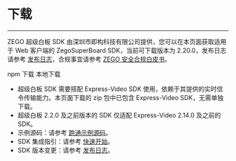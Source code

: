 # 下载

----

ZEGO 超级白板 SDK 由深圳市即构科技有限公司提供，您可以在本页面获取适用于 Web 客户端的 ZegoSuperBoard SDK，当前可下载版本为 2.20.0，发布日志请参考 [发布日志](./Product%20Desc/Release%20Note.mdx)，合规事宜请参考 [ZEGO 安全合规白皮书](https://doc-zh.zego.im/policies-and-agreements/zego-security-and-compliance-white-paper)。

<CardGroup cols={2}>
<Card title="ZegoSuperBoard SDK v2.20.0" href="https://www.npmjs.com/package/zego-superboard-web" target="_blank">
npm 下载
</Card>
<Card title="ZegoSuperBoard SDK v2.20.0"  href="https://storage.zego.im/SuperBoardSDK/Web/SDK/superboard_sdk_web.zip" target="_blank">
本地下载
</Card>
</CardGroup>

<Note title="说明">

- 超级白板 SDK 需要搭配 Express-Video SDK 使用，依赖于其提供的实时信令传输能力。本页面下载的 zip 包中已包含 Express-Video SDK，无需单独下载。
- 超级白板 2.2.0 及之前版本的 SDK 仅适配 Express-Video 2.14.0 及之前的 SDK。
- 示例源码：请参考 [跑通示例源码](./Quick%20Start/Run%20Demo.mdx)。
- SDK 集成指引：请参考 [快速开始](./Quick%20Start/create%20white%20board.mdx)。
- SDK 版本变更：请参考 [发布日志](./Product%20Desc/Release%20Note.mdx)。
</Note>
